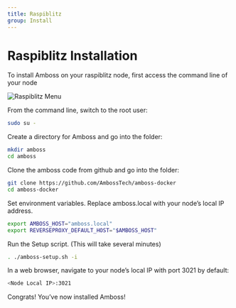 ```yaml
---
title: Raspiblitz
group: Install
---
```


# Raspiblitz Installation

To install Amboss on your raspiblitz node, first access the command line of your node

![Raspiblitz Menu](/assets/docs/raspiblitz/menu.png)

From the command line, switch to the root user:

```bash
sudo su -
```

Create a directory for Amboss and go into the folder:

```bash
mkdir amboss
cd amboss
```

Clone the amboss code from github and go into the folder:

```bash
git clone https://github.com/AmbossTech/amboss-docker
cd amboss-docker
```

Set environment variables. Replace amboss.local with your node’s local IP address.

```bash
export AMBOSS_HOST="amboss.local"
export REVERSEPROXY_DEFAULT_HOST="$AMBOSS_HOST"
```

Run the Setup script. (This will take several minutes)

```bash
. ./amboss-setup.sh -i
```

In a web browser, navigate to your node’s local IP with port 3021 by default:

```bash
<Node Local IP>:3021
```

Congrats! You’ve now installed Amboss!
